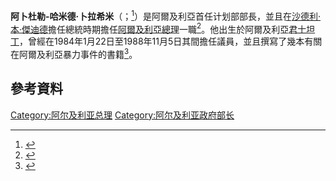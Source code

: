 {{infobox officeholder
| honorific-prefix    = 
| name                = 阿卜杜勒-哈米德·卜拉希米
| native_name         = عبد الحميد براهيمي<!--The person's name in their own language, if different.-->
| native_name_lang    = ar<!--ISO 639-1 code, e.g., "fr" for French. If more than one, use {{lang}} in |native_name= instead.-->
| honorific-suffix    = 
| image               = 
| image_size          = 
| image_upright       = 
| smallimage          = <!--If this is specified, "image" should not be.-->
| alt                 = 
| caption             = 
| order               = 
| office              = [[阿尔及利亚总理|阿尔及利亚总理]]
| term_start          = 1984年1月22日
| term_end            = 1988年11月11日
| alongside           = <!--For two or more people serving in the same position from the same district. (e.g. United States Senators.)-->
| monarch             = 
| president           = [[沙德利·本·杰迪德|沙德利·本·杰迪德]]
| governor_general    = 
| primeminister       = 
| taoiseach           = 
| chancellor          = 
| governor            = 
| vicepresident       = 
| viceprimeminister   = 
| deputy              = 
| lieutenant          = 
| succeeding          = <!--For President-elect or equivalent-->
| constituency        = 
| majority            = 
| predecessor         = [[穆罕默德·本·艾哈迈德·阿卜杜勒·加尼|穆罕默德·本·艾哈迈德·阿卜杜勒·加尼]]
| successor           = [[卡斯迪·梅巴赫|卡斯迪·梅巴赫]] {{small|''(政府首脑)''}}
| prior_term          = 
| order2              = 
| pronunciation       = 
| birth_name          = 
| birth_date          = {{Birth date|1936|4|2|df=y}}
| birth_place         = [[法兰西第三共和国|法兰西第三共和国]][[法属阿尔及利亚|法属阿尔及利亚]][[君士坦丁_(阿尔及利亚)|君士坦丁]]
| death_date          = {{Death date and age|2021|8|15|1936|4|2|df=y}}
| death_place         = {{DZA}}[[阿爾及爾|阿爾及爾]]
| death_cause         = 
| resting_place       = 
| resting_place_coordinates = 
| citizenship         = 
| nationality         = {{DZA}}
| party               = [[民族解放陣線_(阿爾及利亞)|FLN]]
| otherparty          = <!--For additional political affiliations-->
| height              = <!-- "X cm", "X m" or "X ft Y in" plus optional reference (conversions are automatic) -->
| spouse              = 
| partner             = <!--For those with a domestic partner and not married-->
| relations           = 
| children            = 
| parents             = <!-- overrides mother and father parameters -->
| mother              = <!-- may be used (optionally with father parameter) in place of parents parameter (displays "Parent(s)" as label) -->
| father              = <!-- may be used (optionally with mother parameter) in place of parents parameter (displays "Parent(s)" as label) -->
| relatives           = 
| residence           = 
| education           = 
| alma_mater          = [[俄亥俄州立大学|俄亥俄州立大学]] (博士)
| occupation          = 经济学家
| profession          = 
| known_for           = 经济改革
| salary              = 
| net_worth           = <!-- Net worth should be supported with a citation from a reliable source -->
| cabinet             = 
| committees          = 
| portfolio           = 
}}
'''阿卜杜勒-哈米德·卜拉希米'''（{{Lang-ar|عبد الحميد براهيمي}}；{{Bd|1936年|4月2日|2021年|8月15日|catIdx=Brahimi}}<ref>{{Cite web|title=Décès de l'ancien Premier ministre Abdelhamid Brahimi à l'âge de 85 ans|url=https://levenement.dz/2021/08/15/deces-de-lancien-premier-ministre-abdelhamid-brahimi-a-lage-de-85-ans/|access-date=2021-08-16|date=2021-08-15|work=L'Évènement DZ|language=fr|archive-date=2021-08-15|archive-url=https://web.archive.org/web/20210815181433/https://levenement.dz/2021/08/15/deces-de-lancien-premier-ministre-abdelhamid-brahimi-a-lage-de-85-ans/|dead-url=no}}</ref>）是阿爾及利亞首任计划部部長，並且在[[沙德利·本·傑迪德|沙德利·本·傑迪德]]擔任總統時期擔任[[阿爾及利亞總理|阿爾及利亞總理]]一職<ref>{{Cite web |url=http://books.google.com/books?id=5mqlsUm193cC&pg=PA94&dq=%22Abdelhamid+Brahimi#v=onepage&q=%22Abdelhamid%20Brahimi&f=false |title=The agony of Algeria by Martin Stone, pg 95 |access-date=2014-02-10 |archive-date=2014-06-27 |archive-url=https://web.archive.org/web/20140627164825/http://books.google.com/books?id=5mqlsUm193cC&pg=PA94&dq=%22Abdelhamid+Brahimi#v=onepage&q=%22Abdelhamid%20Brahimi&f=false |dead-url=no }}</ref>。他出生於阿爾及利亞[[君士坦丁_(阿爾及利亞)|君士坦丁]]，曾經在1984年1月22日至1988年11月5日其間擔任議員，並且撰寫了幾本有關在阿爾及利亞暴力事件的書籍<ref>{{Cite web |url=http://books.google.com/books?id=LJLkaG-fbHgC&pg=PA109&dq=%22Abdelhamid+Brahimi#v=onepage&q=%22Abdelhamid%20Brahimi&f=false |title=Globalization and the politics of development in the Middle East by Clement M. Henry, Robert Springborg, pg 105 |access-date=2014-02-10 |archive-date=2014-06-27 |archive-url=https://web.archive.org/web/20140627164800/http://books.google.com/books?id=LJLkaG-fbHgC&pg=PA109&dq=%22Abdelhamid+Brahimi#v=onepage&q=%22Abdelhamid%20Brahimi&f=false |dead-url=no }}</ref>。

== 參考資料 ==
{{Reflist}}

{{阿尔及利亚总理}}
{{Authority control}}
{{DEFAULTSORT: Brahimi}}
[[Category:阿尔及利亚总理|Category:阿尔及利亚总理]]
[[Category:阿尔及利亚政府部长|Category:阿尔及利亚政府部长]]